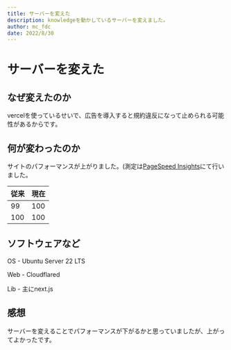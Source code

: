```yaml
---
title: サーバーを変えた
description: knowledgeを動かしているサーバーを変えました。
author: mc_fdc
date: 2022/8/30
---
```


# サーバーを変えた

## なぜ変えたのか

vercelを使っているせいで、広告を導入すると規約違反になって止められる可能性があるからです。

## 何が変わったのか

サイトのパフォーマンスが上がりました。(測定は[PageSpeed Insights](https://pagespeed.web.dev/)にて行いました。

| 従来 | 現在 |
| ---- | ---- |
| 99 | 100 |
| 100 | 100 |

## ソフトウェアなど

OS - Ubuntu Server 22 LTS

Web - Cloudflared

Lib - 主にnext.js

## 感想

サーバーを変えることでパフォーマンスが下がるかと思っていましたが、上がってよかったです。
